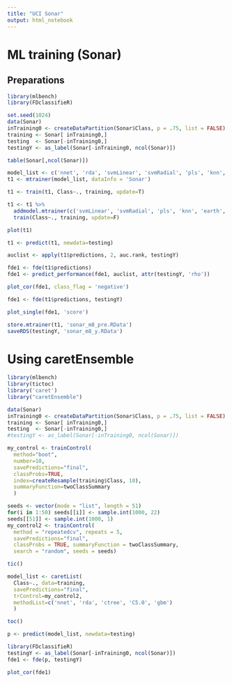 ```yaml
---
title: "UCI Sonar"
output: html_notebook
---
```


# ML training (Sonar)

## Preparations

```r
library(mlbench)
library(FDclassifieR)
```

```r
set.seed(1024)
data(Sonar)
inTraining0 <- createDataPartition(Sonar$Class, p = .75, list = FALSE)
training <- Sonar[ inTraining0,]
testing  <- Sonar[-inTraining0,]
testingY <- as_label(Sonar[-inTraining0, ncol(Sonar)])
```

```r
table(Sonar[,ncol(Sonar)])
```

```r
model_list <- c('nnet', 'rda', 'svmLinear', 'svmRadial', 'pls', 'knn', 'earth', 'avNNet', 'mlp', 'nb', 'rf', 'rpart', 'ctree', 'C5.0', 'gbm', 'bayesglm', 'glm', 'glmnet', 'simpls')
t1 <- mtrainer(model_list, dataInfo = 'Sonar')
```

```r
t1 <- train(t1, Class~., training, update=T)
```

```r
t1 <- t1 %>%
  addmodel.mtrainer(c('svmLinear', 'svmRadial', 'pls', 'knn', 'earth', 'avNNet')) %>%
  train(Class~., training, update=F)
```

```r
plot(t1)
```

```r
t1 <- predict(t1, newdata=testing)
```

```r
auclist <- apply(t1$predictions, 2, auc.rank, testingY)

fde1 <- fde(t1$predictions)
fde1 <- predict_performance(fde1, auclist, attr(testingY, 'rho'))
```

```r
plot_cor(fde1, class_flag = 'negative')
```

```r
fde1 <- fde(t1$predictions, testingY)
```

```r
plot_single(fde1, 'score')
```

```r
store.mtrainer(t1, 'sonar_m8_pre.RData')
saveRDS(testingY, 'sonar_m8_y.RData')
```

# Using caretEnsemble

```r
library(mlbench)
library(tictoc)
library('caret')
library("caretEnsemble")

data(Sonar)
inTraining0 <- createDataPartition(Sonar$Class, p = .75, list = FALSE)
training <- Sonar[ inTraining0,]
testing  <- Sonar[-inTraining0,]
#testingY <- as_label(Sonar[-inTraining0, ncol(Sonar)])

my_control <- trainControl(
  method="boot",
  number=10,
  savePredictions="final",
  classProbs=TRUE,
  index=createResample(training$Class, 10),
  summaryFunction=twoClassSummary
  )

seeds <- vector(mode = "list", length = 51)
for(i in 1:50) seeds[[i]] <- sample.int(1000, 22)
seeds[[51]] <- sample.int(1000, 1)
my_control2 <- trainControl(
  method = "repeatedcv", repeats = 5,
  savePredictions="final", 
  classProbs = TRUE, summaryFunction = twoClassSummary,
  search = "random", seeds = seeds)

tic()

model_list <- caretList(
  Class~., data=training,
  savePredictions="final",
  trControl=my_control2,
  methodList=c('nnet', 'rda', 'ctree', 'C5.0', 'gbm')
  )

toc()
```

```r
p <- predict(model_list, newdata=testing)
```

```r
library(FDclassifieR)
testingY <- as_label(Sonar[-inTraining0, ncol(Sonar)])
fde1 <- fde(p, testingY)
```

```r
plot_cor(fde1)
```

